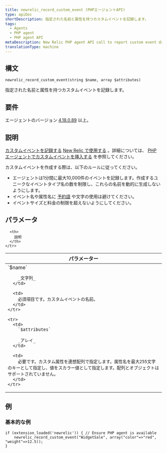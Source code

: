```yaml
---
title: newrelic_record_custom_event (PHPエージェントAPI)
type: apiDoc
shortDescription: 指定された名前と属性を持つカスタムイベントを記録します。
tags:
  - Agents
  - PHP agent
  - PHP agent API
metaDescription: New Relic PHP agent API call to report custom event data to New Relic.
translationType: machine
---
```


## 構文

```
newrelic_record_custom_event(string $name, array $attributes)
```

指定された名前と属性を持つカスタムイベントを記録します。

## 要件

エージェントのバージョン [4.18.0.89](/docs/release-notes/agent-release-notes/php-release-notes/php-agent-418089) 以上。

## 説明

[カスタムイベントを記録する](/docs/using-new-relic/welcome-new-relic/getting-started/glossary#custom%20event) [New Relic で使用する](/docs/insights/new-relic-insights/understanding-insights/new-relic-insights) 。詳細については、 [PHP エージェントでカスタムイベントを挿入する](/docs/insights/new-relic-insights/adding-querying-data/inserting-custom-events-new-relic-agents#php-att) を参照してください。

<Callout variant="tip">
  カスタムイベントを作成する際は、以下のルールに従ってください。

  * エージェントは1分間に最大10,000件のイベントを記録します。作成するユニークなイベントタイプ名の数を制限し、これらの名前を動的に生成しないようにします。
  * イベント名や属性名に [予約語](/docs/insights/nrql-new-relic-query-language/nrql-resources/reserved-words) や文字の使用は避けてください。
  * イベントサイズと料金の制限を超えないようにしてください。
</Callout>

## パラメータ

<table>
  <thead>
    <tr>
      <th width="25%">
        パラメーター
      </th>

      <th>
        説明
      </th>
    </tr>
  </thead>

  <tbody>
    <tr>
      <td>
        `$name`

        _文字列_
      </td>

      <td>
        必須項目です。カスタムイベントの名前。
      </td>
    </tr>

    <tr>
      <td>
        `$attributes`

        _アレイ_
      </td>

      <td>
        必要です。カスタム属性を連想配列で指定します。属性名を最大255文字のキーとして指定し、値をスカラー値として指定します。配列とオブジェクトはサポートされていません。
      </td>
    </tr>
  </tbody>
</table>

## 例

### 基本的な例

```
if (extension_loaded('newrelic')) { // Ensure PHP agent is available
    newrelic_record_custom_event("WidgetSale", array("color"=>"red", "weight"=>12.5));
}
```
